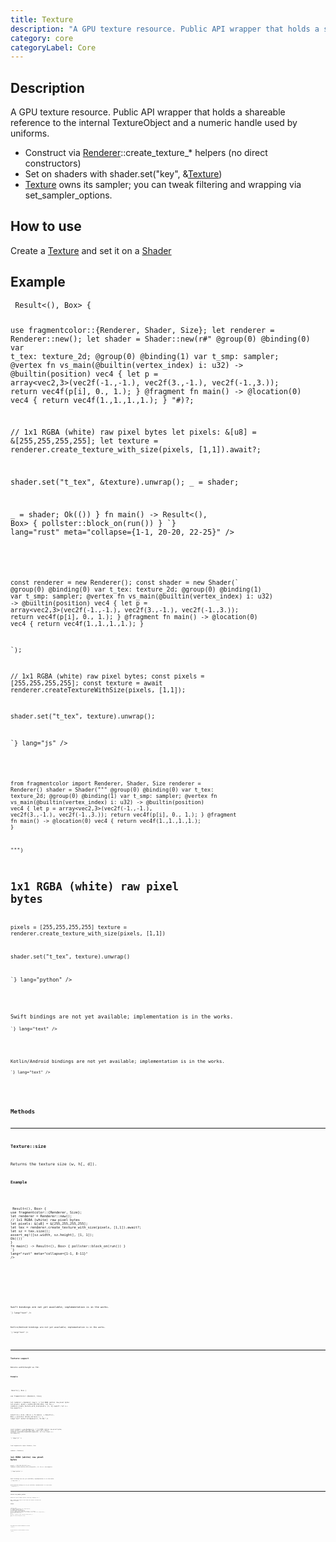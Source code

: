 ```yaml
---
title: Texture
description: "A GPU texture resource. Public API wrapper that holds a shareable reference to the internal TextureObject and a numeric handle used by uniforms."
category: core
categoryLabel: Core
---
```



## Description

A GPU texture resource. Public API wrapper that holds a shareable reference to the internal TextureObject and a numeric handle used by uniforms.

- Construct via [Renderer](/api/core/renderer)::create_texture_* helpers (no direct constructors)
- Set on shaders with shader.set("key", &[Texture](/api/core/texture))
- [Texture](/api/core/texture) owns its sampler; you can tweak filtering and wrapping via set_sampler_options.

## How to use

Create a [Texture](/api/core/texture) and set it on a [Shader](/api/core/shader)




## Example

<Tabs>

<TabItem label="Rust">
<Code
code={`
async fn run() -> Result<(), Box<dyn std::error::Error>> {

use fragmentcolor::{Renderer, Shader, Size};
let renderer = Renderer::new();
let shader = Shader::new(r#"
@group(0) @binding(0) var t_tex: texture_2d<f32>;
@group(0) @binding(1) var t_smp: sampler;
@vertex fn vs_main(@builtin(vertex_index) i: u32) -> @builtin(position) vec4<f32> {
  let p = array<vec2<f32>,3>(vec2f(-1.,-1.), vec2f(3.,-1.), vec2f(-1.,3.));
  return vec4f(p[i], 0., 1.);
}
@fragment fn main() -> @location(0) vec4<f32> { return vec4f(1.,1.,1.,1.); }
"#)?;

// 1x1 RGBA (white) raw pixel bytes
let pixels: &[u8] = &[255,255,255,255];
let texture = renderer.create_texture_with_size(pixels, [1,1]).await?;

shader.set("t_tex", &texture).unwrap();
_ = shader;

_ = shader;
Ok(())
}
fn main() -> Result<(), Box<dyn std::error::Error>> { pollster::block_on(run()) }
`}
lang="rust" meta="collapse={1-1, 20-20, 22-25}"
/>

</TabItem>

<TabItem label="JavaScript">
<Code
code={`

const renderer = new Renderer();
const shader = new Shader(\`
@group(0) @binding(0) var t_tex: texture_2d<f32>;
@group(0) @binding(1) var t_smp: sampler;
@vertex fn vs_main(@builtin(vertex_index) i: u32) -> @builtin(position) vec4<f32> {
  let p = array<vec2<f32>,3>(vec2f(-1.,-1.), vec2f(3.,-1.), vec2f(-1.,3.));
  return vec4f(p[i], 0., 1.);
}
@fragment fn main() -> @location(0) vec4<f32> { return vec4f(1.,1.,1.,1.); }

\`);

// 1x1 RGBA (white) raw pixel bytes;
const pixels = [255,255,255,255];
const texture = await renderer.createTextureWithSize(pixels, [1,1]);

shader.set("t_tex", texture).unwrap();

`}
lang="js"
/>

</TabItem>

<TabItem label="Python">
<Code
code={`

from fragmentcolor import Renderer, Shader, Size
renderer = Renderer()
shader = Shader("""
@group(0) @binding(0) var t_tex: texture_2d<f32>;
@group(0) @binding(1) var t_smp: sampler;
@vertex fn vs_main(@builtin(vertex_index) i: u32) -> @builtin(position) vec4<f32> {
  let p = array<vec2<f32>,3>(vec2f(-1.,-1.), vec2f(3.,-1.), vec2f(-1.,3.));
  return vec4f(p[i], 0., 1.);
}
@fragment fn main() -> @location(0) vec4<f32> { return vec4f(1.,1.,1.,1.); }

""")

# 1x1 RGBA (white) raw pixel bytes
pixels = [255,255,255,255]
texture = renderer.create_texture_with_size(pixels, [1,1])

shader.set("t_tex", texture).unwrap()

`}
lang="python"
/>

</TabItem>

<TabItem label="Swift">
<Aside type="caution" title="Work in progress">Swift bindings are not yet available; implementation is in the works.</Aside>
<Code
code={`
// Swift placeholder: bindings WIP

`}
lang="text"
/>

</TabItem>

<TabItem label="Kotlin">
<Aside type="caution" title="Work in progress">Kotlin/Android bindings are not yet available; implementation is in the works.</Aside>
<Code
code={`
// Kotlin placeholder: bindings WIP

`}
lang="text"
/>

</TabItem>

</Tabs>


## Methods


---

### Texture::size

Returns the texture size (w, h[, d]).

#### Example

<Tabs>

<TabItem label="Rust">
<Code
code={`
async fn run() -> Result<(), Box<dyn std::error::Error>> {
use fragmentcolor::{Renderer, Size};
let renderer = Renderer::new();
// 1x1 RGBA (white) raw pixel bytes
let pixels: &[u8] = &[255,255,255,255];
let tex = renderer.create_texture_with_size(pixels, [1,1]).await?;
let sz = tex.size();
assert_eq!([sz.width, sz.height], [1, 1]);
Ok(())
}
fn main() -> Result<(), Box<dyn std::error::Error>> { pollster::block_on(run()) }
`}
lang="rust" meta="collapse={1-1, 8-11}"
/>

</TabItem>

<TabItem label="JavaScript">
<Code
code={`
const renderer = new Renderer();
// 1x1 RGBA (white) raw pixel bytes;
const pixels = [255,255,255,255];
const tex = await renderer.createTextureWithSize(pixels, [1,1]);
const sz = tex.size();
`}
lang="js"
/>

</TabItem>

<TabItem label="Python">
<Code
code={`
from fragmentcolor import Renderer, Size
renderer = Renderer()
# 1x1 RGBA (white) raw pixel bytes
pixels = [255,255,255,255]
tex = renderer.create_texture_with_size(pixels, [1,1])
sz = tex.size
`}
lang="python"
/>

</TabItem>

<TabItem label="Swift">
<Aside type="caution" title="Work in progress">Swift bindings are not yet available; implementation is in the works.</Aside>
<Code
code={`
// Swift placeholder: bindings WIP

`}
lang="text"
/>

</TabItem>

<TabItem label="Kotlin">
<Aside type="caution" title="Work in progress">Kotlin/Android bindings are not yet available; implementation is in the works.</Aside>
<Code
code={`
// Kotlin placeholder: bindings WIP

`}
lang="text"
/>

</TabItem>

</Tabs>


---

### Texture::aspect

Returns width/height as f32.

#### Example

<Tabs>

<TabItem label="Rust">
<Code
code={`
async fn run() -> Result<(), Box<dyn std::error::Error>> {

use fragmentcolor::{Renderer, Size};

let renderer = Renderer::new();
// 1x1 RGBA (white) raw pixel bytes
let pixels: &[u8] = &[255,255,255,255];
let tex = renderer.create_texture_with_size(pixels, [1, 1]).await?;
let a = tex.aspect();

assert!(a > 0.0);
Ok(())
}
fn main() -> Result<(), Box<dyn std::error::Error>> { pollster::block_on(run()) }
`}
lang="rust" meta="collapse={1-1, 11-14}"
/>

</TabItem>

<TabItem label="JavaScript">
<Code
code={`


const renderer = new Renderer();
// 1x1 RGBA (white) raw pixel bytes;
const pixels = [255,255,255,255];
const tex = await renderer.createTextureWithSize(pixels, [1, 1]);
const a = tex.aspect();

`}
lang="js"
/>

</TabItem>

<TabItem label="Python">
<Code
code={`

from fragmentcolor import Renderer, Size

renderer = Renderer()
# 1x1 RGBA (white) raw pixel bytes
pixels = [255,255,255,255]
tex = renderer.create_texture_with_size(pixels, [1, 1])
a = tex.aspect()

`}
lang="python"
/>

</TabItem>

<TabItem label="Swift">
<Aside type="caution" title="Work in progress">Swift bindings are not yet available; implementation is in the works.</Aside>
<Code
code={`
// Swift placeholder: bindings WIP

`}
lang="text"
/>

</TabItem>

<TabItem label="Kotlin">
<Aside type="caution" title="Work in progress">Kotlin/Android bindings are not yet available; implementation is in the works.</Aside>
<Code
code={`
// Kotlin placeholder: bindings WIP

`}
lang="text"
/>

</TabItem>

</Tabs>


---

### Texture::set_sampler_options

Update the texture sampler options (filtering, wrapping, etc.).

Note: changes take effect on next bind; the renderer recreates the sampler as needed.

#### Example

<Tabs>

<TabItem label="Rust">
<Code
code={`
async fn run() -> Result<(), Box<dyn std::error::Error>> {
use fragmentcolor::{Renderer, Size, SamplerOptions};
let renderer = Renderer::new();
// 1x1 RGBA (white) raw pixel bytes
let pixels: &[u8] = &[255,255,255,255];
let tex = renderer.create_texture_with_size(pixels, [1,1]).await?;
let opts = SamplerOptions { repeat_x: true, repeat_y: true, smooth: true, compare: None };
tex.set_sampler_options(opts);
Ok(())
}
fn main() -> Result<(), Box<dyn std::error::Error>> { pollster::block_on(run()) }
`}
lang="rust" meta="collapse={1-1, 9-11}"
/>

</TabItem>

<TabItem label="JavaScript">
<Code
code={`
const renderer = new Renderer();
// 1x1 RGBA (white) raw pixel bytes;
const pixels = [255,255,255,255];
const tex = await renderer.createTextureWithSize(pixels, [1,1]);
const opts = SamplerOptions { repeat_x: true, repeat_y: true, smooth: true, compare: None };
tex.setSamplerOptions(opts);
`}
lang="js"
/>

</TabItem>

<TabItem label="Python">
<Code
code={`
from fragmentcolor import Renderer, Size, SamplerOptions
renderer = Renderer()
# 1x1 RGBA (white) raw pixel bytes
pixels = [255,255,255,255]
tex = renderer.create_texture_with_size(pixels, [1,1])
opts = SamplerOptions { repeat_x: true, repeat_y: true, smooth: true, compare: None }
tex.set_sampler_options(opts)
`}
lang="python"
/>

</TabItem>

<TabItem label="Swift">
<Aside type="caution" title="Work in progress">Swift bindings are not yet available; implementation is in the works.</Aside>
<Code
code={`
// Swift placeholder: bindings WIP

`}
lang="text"
/>

</TabItem>

<TabItem label="Kotlin">
<Aside type="caution" title="Work in progress">Kotlin/Android bindings are not yet available; implementation is in the works.</Aside>
<Code
code={`
// Kotlin placeholder: bindings WIP

`}
lang="text"
/>

</TabItem>

</Tabs>
